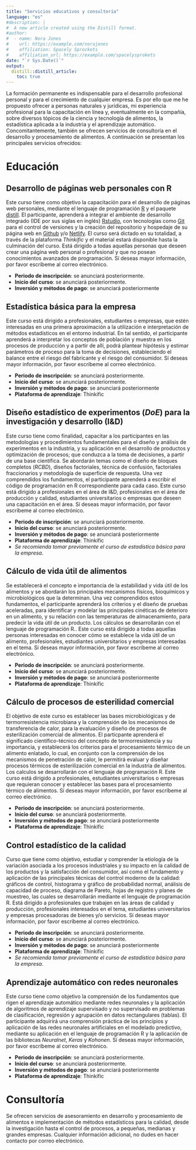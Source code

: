 ```yaml
---
title: "Servicios educativos y consultoría"
language: "es"
#description: |
#  A new article created using the Distill format.
#author:
#  - name: Nora Jones 
#    url: https://example.com/norajones
#    affiliation: Spacely Sprockets
#    affiliation_url: https://example.com/spacelysprokets
date: "`r Sys.Date()`"
output: 
  distill::distill_article:
    toc: true
---
```



La formación permanente es indispensable para el desarrollo profesional personal y para el crecimiento de cualquier empresa. Es por ello que me he propuesto ofrecer a personas naturales y jurídicas, mi experiencia profesional para la capacitación en línea y, eventualmente en la compañía, sobre diversos tópicos de la ciencia y tecnología de alimentos, la estadística aplicada a la industria y el aprendizaje automático. Concomitantemente, también se ofrecen servicios de consultoría en el desarrollo y procesamiento de alimentos. A continuación se presentan los principales servicios ofrecidos:


# Educación 

## Desarrollo de páginas web personales con R

Este curso tiene como objetivo la capacitación para el desarrollo de páginas web personales, mediante el lenguaje de programación [R](https://www.r-project.org/) y el paquete [distill](https://cran.r-project.org/web/packages/distill/index.html). El participante, aprenderá a integrar el ambiente de desarrollo integrado (IDE por sus siglas en inglés) [Rstudio](https://posit.co/download/rstudio-desktop/), con tecnologías como [Git](https://git-scm.com/) para el control de versiones y la creación del repositorio y hospedaje de su página web en [Github](https://github.com/) y/o [Netlify](https://www.netlify.com/). El curso será dictado en su totalidad, a través de la plataforma *Thinkific* y el material estará disponible hasta la culminación del curso. Está dirigido a todas aquellas personas que deseen crear una página web personal o profesional y que no posean conocimientos avanzados de programación. Sí deseas mayor información, por favor escríbeme al correo electrónico.

* **Periodo de inscripción**: se anunciará posteriormente.
* **Inicio del curso**: se anunciará posteriormente.
* **Inversión y métodos de pago**: se anunciará posteriormente

## Estadística básica para la empresa

Este curso está dirigido a profesionales, estudiantes o empresas, que estén interesadas en una primera aproximación a la utilización e interpretación de métodos estadísticos en el entorno industrial. En tal sentido, el participante aprenderá a interpretar los conceptos de población y muestra en los procesos de producción y a partir de allí, podrá plantear hipótesis y estimar parámetros de proceso para la toma de decisiones, estableciendo el balance entre el riesgo del fabricante y el riesgo del consumidor. Sí deseas mayor información, por favor escríbeme al correo electrónico.

* **Periodo de inscripción**: se anunciará posteriormente.
* **Inicio del curso**: se anunciará posteriormente.
* **Inversión y métodos de pago**: se anunciará posteriormente
* **Plataforma de aprendizaje**: Thinkific

## Diseño estadístico de experimentos (*DoE*) para la investigación y desarrollo (I&D)

Este curso tiene como finalidad, capacitar a los participantes en las metodologías y procedimientos fundamentales para el diseño y análisis de experimentos en la industria, y su aplicación en el desarrollo de productos y optimización de procesos; que conduzca a la toma de decisiones, a partir de una base científica. Se abordarán temas como el diseño de bloques completos (*RCBD*), diseños factoriales, técnica de confusión, factoriales fraccionarios y metodología de superficie de respuesta. Una vez comprendidos los fundamentos, el participante aprenderá a escribir el código de programación en R correspondiente para cada caso. Este curso está dirigido a profesionales en el área de I&D, profesionales en el área de producción y calidad, estudiantes universitarios o empresas que deseen una capacitación en el área. Sí deseas mayor información, por favor escríbeme al correo electrónico.

* **Periodo de inscripción**: se anunciará posteriormente.
* **Inicio del curso**: se anunciará posteriormente.
* **Inversión y métodos de pago**: se anunciará posteriormente
* **Plataforma de aprendizaje**: Thinkific
* *Se recomienda tomar previamente el curso de estadística básica para la empresa*.

## Cálculo de vida útil de alimentos

Se establecerá el concepto e importancia de la estabilidad y vida útil de los alimentos y se abordarán los principales mecanismos físicos, bioquímicos y microbiológicos que la determinan. Una vez comprendidos estos fundamentos, el participante aprenderá los criterios y el diseño de pruebas aceleradas, para identificar y modelar las principales cinéticas de deterioro en un alimento, y su relación con las temperaturas de almacenamiento, para predecir la vida útil de un producto. Los cálculos se desarrollarán con el lenguaje de programación R.. Este curso está dirigido a todas aquellas personas interesadas en conocer cómo se establece la vida útil de un alimento, profesionales, estudiantes universitarios y empresas interesadas en el tema. Sí deseas mayor información, por favor escríbeme al correo electrónico.

* **Periodo de inscripción**: se anunciará posteriormente.
* **Inicio del curso**: se anunciará posteriormente.
* **Inversión y métodos de pago**: se anunciará posteriormente
* **Plataforma de aprendizaje**: Thinkific

## Cálculo de procesos de esterilidad comercial

El objetivo de este curso es establecer las bases microbiológicas y de termorresistencia microbiana y la comprensión de los mecanismos de transferencia de calor, para la evaluación y diseño de procesos de esterilización comercial de alimentos. El particpante aprenderá el significado científico-técnico del concepto de termorresistencia y su importancia, y establecerá los criterios para el procesamiento térmico de un alimento enlatado, lo cual, en conjunto con la comprensión de los mecanismos de penetración de calor, le permitirá evaluar y diseñar procesos térmicos de esterilización comercial en la industria de alimentos. Los calculos se desarrollarán con el lenguaje de programación R. Este curso está dirigido a profesionales, estudiantes universitarios o empresas que requieran conocer y establecer las bases para el procesamiento térmico de alimentos. Sí deseas mayor información, por favor escríbeme al correo electrónico.

* **Periodo de inscripción**: se anunciará posteriormente.
* **Inicio del curso**: se anunciará posteriormente.
* **Inversión y métodos de pago**: se anunciará posteriormente
* **Plataforma de aprendizaje**: Thinkific

## Control estadístico de la calidad

Curso que tiene como objetivo, estudiar y comprender la etiología de la variación asociada a los procesos industriales y su impacto en la calidad de los productos y la satisfacción del consumidor, así como el fundamento y aplicación de las principales técnicas del control moderno de la calidad: gráficos de control, histograma y gráfico de probabilidad normal, análisis de capacidad de proceso, diagrama de Pareto, hojas de registro y planes de muestreo, las cuales se desarrollarán mediante el lenguaje de programación R. Está dirigido a profesionales que trabajen en las áreas de calidad y producción, profesionales interesados en el tema, estudiantes universitarios y empresas procesadoras de bienes y/o servicios. Sí deseas mayor información, por favor escríbeme al correo electrónico.

* **Periodo de inscripción**: se anunciará posteriormente.
* **Inicio del curso**: se anunciará posteriormente.
* **Inversión y métodos de pago**: se anunciará posteriormente
* **Plataforma de aprendizaje**: Thinkific
* *Se recomienda tomar previamente el curso de estadística básica para la empresa*.

## Aprendizaje automático con redes neuronales

Este curso tiene como objetivo la comprensión de los fundamentos que rigen el aprendizaje automático mediante redes neuronales y la aplicación de algoritmos de aprendizaje supervisado y no supervisado en problemas de clasificación, regresión y agrupación en datos rectangulares (tablas). El participante adquirirá una comprensión práctica de los principios y aplicación de las redes neuronales artificiales en el modelado predictivo, mediante su aplicación en el lenguaje de programación R y la aplicación de las bibliotecas *Neuralnet*, *Keras* y *Kohonen*. Sí deseas mayor información, por favor escríbeme al correo electrónico.

* **Periodo de inscripción**: se anunciará posteriormente.
* **Inicio del curso**: se anunciará posteriormente.
* **Inversión y métodos de pago**: se anunciará posteriormente
* **Plataforma de aprendizaje**: Thinkific

# Consultoría

Se ofrecen servicios de asesoramiento en desarrollo y procesamiento de alimentos e implementación de métodos estadísticos para la calidad, desde la investigación hasta el control de procesos, a pequeñas, medianas y grandes empresas. Cualquier información adicional, no dudes en hacer contacto por correo electrónico.












